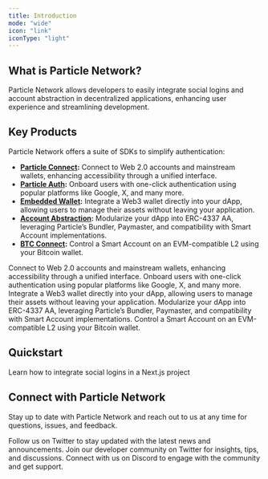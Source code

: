 ```yaml
---
title: Introduction  
mode: "wide"
icon: "link"
iconType: "light"
---
```


## What is Particle Network?

Particle Network allows developers to easily integrate social logins and account abstraction in decentralized applications, enhancing user experience and streamlining development.

## Key Products

Particle Network offers a suite of SDKs to simplify authentication:

- **[Particle Connect](../api-reference/connect):** Connect to Web 2.0 accounts and mainstream wallets, enhancing accessibility through a unified interface.
- **[Particle Auth](../api-reference/auth):** Onboard users with one-click authentication using popular platforms like Google, X, and many more.
- **[Embedded Wallet](../api-reference/wallet):** Integrate a Web3 wallet directly into your dApp, allowing users to manage their assets without leaving your application.
- **[Account Abstraction](../api-reference/aa):** Modularize your dApp into ERC-4337 AA, leveraging Particle’s Bundler, Paymaster, and compatibility with Smart Account implementations.
- **[BTC Connect](../api-reference/btc):** Control a Smart Account on an EVM-compatible L2 using your Bitcoin wallet.

<CardGroup cols={2}>
 <Card title="Particle Connect" icon="link" href="../api-reference/connect">
 Connect to Web 2.0 accounts and mainstream wallets, enhancing accessibility through a unified interface.
 </Card>
 <Card title="Particle Auth" icon="shield" href="../api-reference/auth">
 Onboard users with one-click authentication using popular platforms like Google, X, and many more.
 </Card>
 <Card title="Embedded Wallet" icon="wallet" href="../api-reference/wallet">
 Integrate a Web3 wallet directly into your dApp, allowing users to manage their assets without leaving your application.
 </Card>
 <Card title="Account Abstraction" icon="credit-card" href="../api-reference/aa">
 Modularize your dApp into ERC-4337 AA, leveraging Particle’s Bundler, Paymaster, and compatibility with Smart Account implementations.
 </Card>
</CardGroup>
 <Card title="BTC Connect" icon="btc" href="../api-reference/btc">
 Control a Smart Account on an EVM-compatible L2 using your Bitcoin wallet.
 </Card>

## Quickstart

  <Card title="Integrate social logins" icon="circle-play" href="/resources/quickstart/social-logins">
    Learn how to integrate social logins in a Next.js project
  </Card>


## Connect with Particle Network

Stay up to date with Particle Network and reach out to us at any time for questions, issues, and feedback.

<CardGroup cols={3}>
  <Card title="Particle Network Twitter" icon="twitter" href="https://x.com/ParticleNtwrk">
    Follow us on Twitter to stay updated with the latest news and announcements.
  </Card>
  <Card title="Particle Developer Twitter" icon="twitter" href="https://x.com/ParticleBuild">
    Join our developer community on Twitter for insights, tips, and discussions.
  </Card>
  <Card title="Discord" icon="discord" href="discord.gg/particlenetwork">
    Connect with us on Discord to engage with the community and get support.
  </Card>
</CardGroup>
